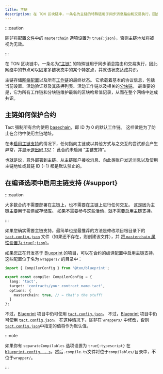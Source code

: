 ```yaml
---
title: 主链
description: 在 TON 区块链中，一条名为主链的特殊链用于同步消息路由和交易执行，因此网络中的节点可以固定多链状态中的某个特定点，并就该状态达成共识
---
```


:::caution

  除非将[配置文件](/book/config)中的 `masterchain` 选项设置为 `true{:json}`，否则主链地址将被视为无效。

:::

在 TON 区块链中，一条名为["主链"](https://docs.ton.org/learn/overviews/ton-blockchain#masterchain-blockchain-of-blockchains) 的特殊链用于同步消息路由和交易执行，因此网络中的节点可以固定多链状态中的某个特定点，并就该状态达成共识。

主链存储[网络配置](/ref/core-advanced#getconfigparam)以及所有[工作链](https://docs.ton.org/learn/overviews/ton-blockchain#workchain-blockchain-with-your-own-rules)的最终状态。 它承载着基本的协议信息，包括当前设置、活动验证器及其质押列表、活动工作链以及相关的[分块链](https://docs.ton.org/develop/blockchain/shards)。 最重要的是，它为所有工作链和分块链维护最新的区块哈希值记录，从而在整个网络中达成共识。

## 主链如何保护合约

Tact 强制所有合约使用 [basechain](https://docs.ton.org/develop/blockchain/shards)，即 ID 为 $0$ 的默认工作链。 这样做是为了防止在合约中使用主链地址。

在未[启用主链支持](#support)的情况下，任何指向主链或以其他方式与之交互的尝试都会产生异常，并显示[退出码 137](/book/exit-codes#137)： 此合约未启用 “主链支持”。

也就是说，意外部署到主链、从主链账户接收消息、向此类账户发送消息以及使用主链地址或其链 ID ($-1$) 都是默认禁止的。

## 在编译选项中启用主链支持 {#support}

:::caution

大多数合约不需要部署在主链上，也不需要在主链上进行任何交互。 这是因为主链主要用于投票或存储库。 如果不需要参与这些活动，就不需要启用主链支持。

:::

如果您确实需要主链支持，最简单也是最推荐的方法是修改项目根目录下的 [`tact.config.json`](/book/config) 文件（如果还不存在，则创建该文件），并 [将 `masterchain` 属性设置为 `true{:json}`](/book/config#options-masterchain)。

如果您正在开发基于 [Blueprint][bp] 的项目，可以在合约的编译配置中启用主链支持，这些配置位于名为 `wrappers/` 的目录中：

```typescript title="wrappers/YourContractName.compile.ts" {7}
import { CompilerConfig } from '@ton/blueprint';

export const compile: CompilerConfig = {
  lang: 'tact',
  target: 'contracts/your_contract_name.tact',
  options: {
    masterchain: true, // ← that's the stuff!
  }
};
```

不过，[Blueprint][bp] 项目中仍可使用 [`tact.config.json`](/book/config)。 不过，[Blueprint][bp] 项目中仍可使用 [`tact.config.json`](/book/config)。 在这种情况下，除非在 `wrappers/` 中修改，否则 [`tact.config.json`](/book/config)中指定的值将作为默认值。

:::note

  如果你有 `separateCompilables` 选项设置为 `true{:typescript}` 在 [`blueprint.config. . s`][bp-config]，然后`.compile.ts`文件将位于`compilables/`目录中，**不**位于`wrapper/`。

:::

[bp]: https://github.com/ton-org/blueprint
[bp-config]: https://github.com/ton-org/blueprint/tree/main?tab=readme-ov-file#configuration
